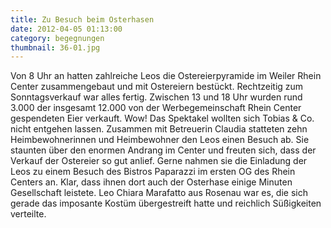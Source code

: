 ```yaml
---
title: Zu Besuch beim Osterhasen
date: 2012-04-05 01:13:00
category: begegnungen
thumbnail: 36-01.jpg
---
```


Von 8 Uhr an hatten zahlreiche Leos die Ostereierpyramide im Weiler Rhein Center zusammengebaut und mit Ostereiern bestückt. Rechtzeitig zum Sonntagsverkauf war alles fertig. Zwischen 13 und 18 Uhr wurden rund 3.000 der insgesamt 12.000 von der Werbegemeinschaft Rhein Center gespendeten Eier verkauft. Wow! Das Spektakel wollten sich Tobias & Co. nicht entgehen lassen. Zusammen mit Betreuerin Claudia statteten zehn Heimbewohnerinnen und Heimbewohner den Leos einen Besuch ab. Sie staunten über den enormen Andrang im Center und freuten sich, dass der Verkauf der Ostereier so gut anlief. Gerne nahmen sie die Einladung der Leos zu einem Besuch des Bistros Paparazzi im ersten OG des Rhein Centers an. Klar, dass ihnen dort auch der Osterhase einige Minuten Gesellschaft leistete. Leo Chiara Marafatto aus Rosenau war es, die sich gerade das imposante Kostüm übergestreift hatte und reichlich Süßigkeiten verteilte.
